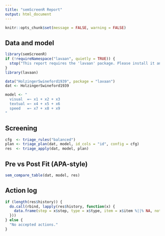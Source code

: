```yaml
---
title: "semScreenR Report"
output: html_document
---
```


```r
knitr::opts_chunk$set(message = FALSE, warning = FALSE)
```

## Data and model

```r
library(semScreenR)
if (!requireNamespace("lavaan", quietly = TRUE)) {
  stop("This report requires the 'lavaan' package. Please install it and re-knit.")
}
library(lavaan)

data("HolzingerSwineford1939", package = "lavaan")
dat <- HolzingerSwineford1939

model <- "
  visual  =~ x1 + x2 + x3
  textual =~ x4 + x5 + x6
  speed   =~ x7 + x8 + x9
"
```

## Screening

```r
cfg  <- triage_rules("balanced")
plan <- triage_plan(dat, model, id_cols = "id", config = cfg)
res  <- triage_apply(dat, model, plan)
```

## Pre vs Post Fit (APA-style)

```r
sem_compare_table(dat, model, res)
```

## Action log

```r
if (length(res$history)) {
  do.call(rbind, lapply(res$history, function(x) {
    data.frame(step = x$step, type = x$type, item = x$item %||% NA, note = x$note, stringsAsFactors = FALSE)
  }))
} else {
  "No accepted actions."
}
```
